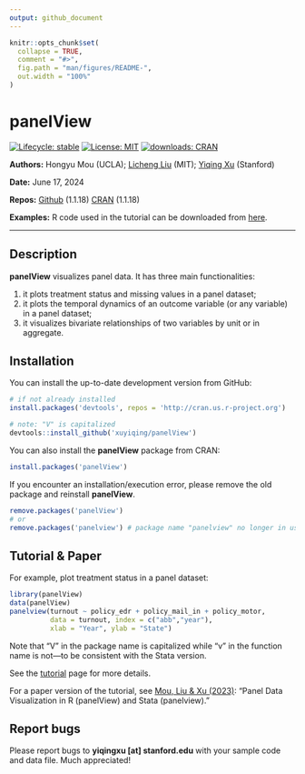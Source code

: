 ```yaml
---
output: github_document
---
```


<!-- README.md is generated from README.Rmd. Please edit that file -->

```r
knitr::opts_chunk$set(
  collapse = TRUE,
  comment = "#>",
  fig.path = "man/figures/README-",
  out.width = "100%"
)
```

# panelView

<!-- badges: start -->
[![Lifecycle: stable](https://img.shields.io/badge/lifecycle-stable-green.svg)](https://www.tidyverse.org/lifecycle/#stablel)
[![License: MIT](https://img.shields.io/badge/License-MIT-yellow.svg)](https://opensource.org/licenses/MIT)
[![downloads: CRAN](https://cranlogs.r-pkg.org/badges/grand-total/panelView)](https://www.datasciencemeta.com/rpackages)
<!-- badges: end -->

**Authors:** Hongyu Mou (UCLA); [Licheng Liu](https://liulch.github.io/) (MIT); [Yiqing Xu](https://yiqingxu.org/) (Stanford)

**Date:** June 17, 2024

**Repos:** [Github](https://github.com/xuyiqing/panelView) (1.1.18)
[CRAN](https://cran.r-project.org/web/packages/panelView/index.html) (1.1.18)

**Examples:** R code used in the tutorial can be downloaded from [here](https://github.com/xuyiqing/panelView/blob/master/examples.R).

---

## Description

**panelView** visualizes panel data. It has three main functionalities:

1. it plots treatment status and missing values in a panel dataset;
2. it plots the temporal dynamics of an outcome variable (or any variable) in a panel dataset;
3. it visualizes bivariate relationships of two variables by unit or in aggregate.

## Installation

You can install the up-to-date development version from GitHub: 

```r
# if not already installed
install.packages('devtools', repos = 'http://cran.us.r-project.org') 

# note: "V" is capitalized
devtools::install_github('xuyiqing/panelView') 
```

You can also install the **panelView** package from CRAN: 

```r
install.packages('panelView') 
```

If you encounter an installation/execution error, please remove the old package and reinstall **panelView**.
```r
remove.packages('panelView') 
# or
remove.packages('panelview') # package name "panelview" no longer in use
```

## Tutorial & Paper

For example, plot treatment status in a panel dataset:
```r
library(panelView)
data(panelView)
panelview(turnout ~ policy_edr + policy_mail_in + policy_motor, 
          data = turnout, index = c("abb","year"), 
          xlab = "Year", ylab = "State")
```
Note that "V" in the package name is capitalized while "v" in the function name is not---to be consistent with the Stata version. 

See the [tutorial](https://yiqingxu.org/packages/panelview/articles/tutorial.html) page for more details. 

For a paper version of the tutorial, see [Mou, Liu & Xu (2023)](https://www.jstatsoft.org/article/view/v107i07): "Panel Data Visualization in R (panelView) and Stata (panelview)."


## Report bugs

Please report bugs to **yiqingxu [at] stanford.edu** with your sample code and data file. Much appreciated!


